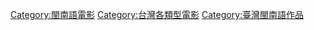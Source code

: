 [[Category:閩南語電影|Category:閩南語電影]]
[[Category:台灣各類型電影|Category:台灣各類型電影]]
[[Category:臺灣閩南語作品|Category:臺灣閩南語作品]]